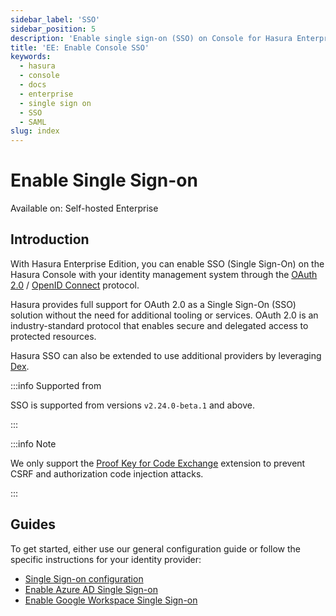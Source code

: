 ```yaml
---
sidebar_label: 'SSO'
sidebar_position: 5
description: 'Enable single sign-on (SSO) on Console for Hasura Enterprise Edition'
title: 'EE: Enable Console SSO'
keywords:
  - hasura
  - console
  - docs
  - enterprise
  - single sign on
  - SSO
  - SAML
slug: index
---
```



# Enable Single Sign-on

<div className="badge badge--primary heading-badge">Available on: Self-hosted Enterprise</div>

## Introduction

With Hasura Enterprise Edition, you can enable SSO (Single Sign-On) on the Hasura Console with your identity management
system through the [OAuth 2.0](https://oauth.net) / [OpenID Connect](https://openid.net/connect) protocol.

Hasura provides full support for OAuth 2.0 as a Single Sign-On (SSO) solution without the need for additional tooling or services. 
OAuth 2.0 is an industry-standard protocol that enables secure and delegated access to protected resources.

Hasura SSO can also be extended to use additional providers by leveraging [Dex](https://github.com/dexidp/dex).

:::info Supported from

SSO is supported from versions `v2.24.0-beta.1` and above.

:::

<Thumbnail src="/img/enterprise/sso-animated-demo.gif" alt="Console SSO demo" />

:::info Note

We only support the [Proof Key for Code Exchange](https://oauth.net/2/pkce/) extension to prevent CSRF and authorization
code injection attacks.

:::

## Guides

To get started, either use our general configuration guide or follow the specific instructions for your identity
provider:

- [Single Sign-on configuration](/enterprise/sso/config.mdx)
- [Enable Azure AD Single Sign-on](/enterprise/sso/azure-ad.mdx)
- [Enable Google Workspace Single Sign-on](/enterprise/sso/google-workspace.mdx)
